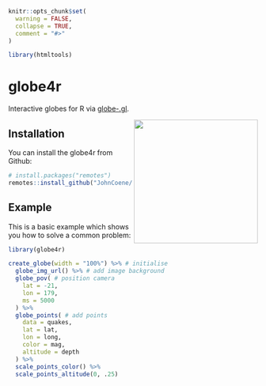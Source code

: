 <!-- badges go here -->
<!-- badges: end -->

```r
knitr::opts_chunk$set(
  warning = FALSE,
  collapse = TRUE,
  comment = "#>"
)

library(htmltools)
```

<!-- badges: start -->
<!-- badges: end -->

# globe4r

Interactive globes for R via [globe-.gl](https://github.com/vasturiano/globe.gl).

<img src="./logo.png" height="250" align="right" />

## Installation

You can install the globe4r from Github:

``` r
# install.packages("remotes")
remotes::install_github("JohnCoene/globe4r")
```

## Example

This is a basic example which shows you how to solve a common problem:

```r
library(globe4r)

create_globe(width = "100%") %>% # initialise
  globe_img_url() %>% # add image background
  globe_pov( # position camera
    lat = -21, 
    lon = 179,
    ms = 5000
  ) %>% 
  globe_points( # add points
    data = quakes,
    lat = lat,
    lon = long,
    color = mag,
    altitude = depth
  ) %>% 
  scale_points_color() %>% 
  scale_points_altitude(0, .25)
```
